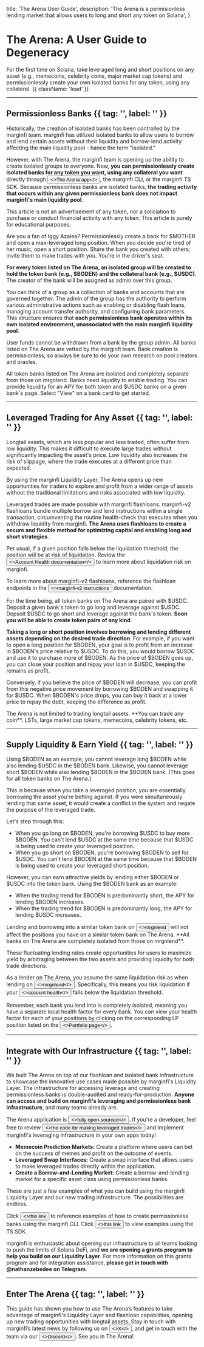 

  title: 'The Arena User Guide',
  description: 'The Arena is a permisionless lending market that allows users to long and short any token on Solana',
}

# The Arena: A User Guide to Degeneracy

For the first time on Solana, take leveraged long and short positions on any asset (e.g., memecoins, celebrity coins, major market cap tokens) and permissionlessly create your own isolated banks for any token, using any collateral. {{ className: 'lead' }}

---

## Permissionless Banks {{ tag: '', label: '' }}

Historically, the creation of isolated banks has been controlled by the marginfi team. marginfi has utilized isolated banks to allow users to borrow and lend certain assets without their liquidity and borrow-lend activity affecting the main liquidity pool - hance the term "isolated."

However, with The Arena, the marginfi team is opening up the ability to create isolated groups to everyone. Now, **you can permissionlessly create isolated banks for any token you want, using any collateral you want** directly through <Button href="https://www.thearena.trade/" variant="text"><>The Arena app</></Button>, the marginfi CLI, or the marginfi TS SDK.  Because permissionless banks are isolated banks, **the trading activity that occurs within any given permissionless bank does not impact marginfi's main liquidity pool**. 

<Note>
  This article is not an advertisement of any token, nor a soliciation to purchase or conduct financial activity with any token. This article is purely for educational purposes.
</Note>

Are you a fan of Iggy Azalea? Permissionlessly create a bank for $MOTHER and open a max-leveraged long position. When you decide you're tired of her music, open a short position. Share the bank you created with others; invite them to make trades with you. You're in the driver's seat.

**For every token listed on The Arena, an isolated group will be created to hold the token bank (e.g., $BODEN) and the collateral bank (e.g., $USDC)**. The creator of the bank will be assigned as admin over this group.

<ImageComponent
  src={CreateBankExample}
  alt="photo"
/>

You can think of a group as a collection of banks and accounts that are governed together. The admin of the group has the authority to perform various administrative actions such as enabling or disabling flash loans, managing account transfer authority, and configuring bank parameters. This structure ensures that **each permissionless bank operates within its own isolated environment, unassociated with the main marginfi liquidity pool**.

<Note>
    User funds cannot be withdrawn from a bank by the group admin. All banks listed on The Arena are vetted by the marginfi team. Bank creation is permissionless, so always be sure to do your own research on pool creators and oracles.
</Note>

All token banks listed on The Arena are isolated and completely separate from those on mrgnlend. Banks need liquidity to enable trading. You can provide liquidity for an APY for both token and $USDC banks on a given bank's page. Select "View" on a bank card to get started.

---

## Leveraged Trading for Any Asset {{ tag: '', label: '' }}

Longtail assets, which are less popular and less traded, often suffer from low liquidity. This makes it difficult to execute large trades without significantly impacting the asset's price. Low liquidity also increases the risk of slippage, where the trade executes at a different price than expected.

By using the marginfi Liquidity Layer, The Arena opens up new opportunities for traders to explore and profit from a wider range of assets without the traditional limitations and risks associated with low liquidity.

<ImageComponent
  src={TradeExample}
  alt="photo"
/>

Leveraged trades are made possible with marginfi flashloans. marginfi-v2 flashloans bundle multiple borrow and lend instructions within a single transaction, circumventing the routine health-check that executes when you withdraw liquidity from marginfi. **The Arena uses flashloans to create a secure and flexible method for optimizing capital and enabling long and short strategies**.

Per usual, if a given position falls below the liquidation threshold, the position will be at risk of liquidation. Review the <Button href="https://docs.marginfi.com/introduction#account-health" variant="text"><>Account Health documentation</></Button> to learn more about liquidation risk on marginfi.

<Note>
    To learn more about marginfi-v2 flashloans, reference the flashloan endpoints in the <Button href="http://docs.marginfi.com/mfi-v2#instructions" variant="text"><>marginfi-v2 instructions</></Button> documentation.
</Note>

For the time being, all token banks on The Arena are paired with $USDC. Deposit a given bank's token to go long and leverage against $USDC. Depsoit $USDC to go short and leverage against the bank's token. **Soon you will be able to create token pairs of any kind**.

**Taking a long or short position involves borrowing and lending different assets depending on the desired trade direction**. For example, if you want to open a long position for $BODEN, your goal is to profit from an increase in $BODEN's price relative to $USDC. To do this, you would borrow $USDC and use it to purchase more of $BODEN. As the price of $BODEN goes up, you can close your position and repay your loan in $USDC, keeping the remains as profit.

Conversely, if you believe the price of $BODEN will decrease, you can profit from this negative price movement by borrowing $BODEN and swapping it for $USDC. When $BODEN's price drops, you can buy it back at a lower price to repay the debt, keeping the difference as profit.

<Note>
  The Arena is not limited to trading longtail assets. **You can trade any coin**. LSTs, large market cap tokens, memecoins, celebrity tokens, etc.
</Note>

---

## Supply Liquidity & Earn Yield {{ tag: '', label: '' }}

Using $BODEN as an example, you cannot leverage long $BODEN while also lending $USDC in the $BODEN bank. Likewise, you cannot leverage short $BODEN while also lending $BODEN in the $BODEN bank. (This goes for all token banks on The Arena.)

This is because when you take a leveraged position, you are essentially borrowing the asset you're betting against. If you were simultaneously lending that same asset, it would create a conflict in the system and negate the purpose of the leveraged trade.

Let's step through this:

* When you go long on $BODEN, you're borrowing $USDC to buy more $BODEN. You can't lend $USDC at the same time because that $USDC is being used to create your leveraged position.
* When you go short on $BODEN, you're borrowing $BODEN to sell for $USDC. You can't lend $BODEN at the same time because that $BODEN is being used to create your leveraged short position.

<ImageComponent
  src={SupplyExample}
  alt="photo"
/>

However, you can earn attractive yields by lending either $BODEN or $USDC into the token bank. Using the $BODEN bank as an example:

* When the trading trend for $BODEN is predominantly short, the APY for lending $BODEN increases.
* When the trading trend for $BODEN is predominantly long, the APY for lending $USDC increases.

<Note>
  Lending and borrowing into a similar token bank on <Button href="https://app.marginfi.com/" variant="text"><>mrgnlend</></Button> will not affect the positions you have on a similar token bank on The Arena. **All banks on The Arena are completely isolated from those on mrgnlend**.
</Note>

These fluctuating lending rates create opportunities for users to maximize yield by arbitraging between the two assets and providing liquidity for both trade directions.

As a lender on The Arena, you assume the same liquidation risk as when lending on <Button href="https://app.marginfi.com/" variant="text"><>mrgnlend</></Button>. Specifically, this means you risk liquidation if your <Button href="https://docs.marginfi.com/introduction#account-health" variant="text"><>account health</></Button> falls below the liquidation threshold.

<ImageComponent
  src={PortfolioExample}
  alt="photo"
/>

Remember, each bank you lend into is completely isolated, meaning you have a separate local health factor for every bank. You can view your health factor for each of your positions by clicking on the corresponding LP position listed on the <Button href="https://www.thearena.trade/portfolio" variant="text"><>Portfolio page</></Button>.

---

## Integrate with Our Infrastructure {{ tag: '', label: '' }}

We built The Arena on top of our flashloan and isolated bank infrastructure to showcase the innovative use cases made possible by marginfi's Liquidity Layer. The infrastructure for accessing leverage and creating permissionless banks is double-audited and ready-for-production. **Anyone can access and build on marginfi's leveraging and permissionless bank infrastructure**, and many teams already are. 

The Arena application is <Button href="https://github.com/mrgnlabs/mrgn-ts/tree/feature/arrakeen/apps/marginfi-v2-trading" variant="text"><>fully open-sourced</></Button>. If you're a developer, feel free to review <Button href="https://github.com/mrgnlabs/mrgn-ts/blob/91834b3210e2748a4a036386a8d0afb3096cad66/apps/marginfi-v2-trading/src/components/common/TradingBox/tradingBox.utils.tsx" variant="text"><>the code for making leveraged trades</></Button> and implement marginfi's leveraging infrastructure in your own apps today!

* **Memecoin Prediction Markets:** Create a platform where users can bet on the success of memes and profit on the outcome of events.
* **Leveraged Swap Interfaces:** Create a swap interface that allows users to make leveraged trades directly within the application.
* **Create a Borrow-and-Lending Market:** Create a borrow-and-lending market for a specific asset class using permissionless banks.

These are just a few examples of what you can build using the marginfi Liquidity Layer and our new trading infrastructure. The possibilities are endless.

<Note>
    Click <Button href="http://docs.marginfi.com/rust-sdk#examples" variant="text"><>this link</></Button> to reference examples of how to create permissionless banks using the marginfi CLI. Click <Button href="http://docs.marginfi.com/ts-sdk#examples" variant="text"><>this link</></Button> to view examples using the TS SDK.
</Note>

marginfi is enthusiastic about opening our infrastructure to all teams looking to push the limits of Solana DeFi, and **we are opening a grants program to help you build on our Liquidity Layer**. For more information on this grants program and for integration assistance, **please get in touch with @nathanzebedee on Telegram**.

---

## Enter The Arena {{ tag: '', label: '' }}

This guide has shown you how to use The Arena’s features to take advantage of marginfi's Liquidity Layer and flashloan capabilities, opening up new trading opportunities with longtail assets. Stay in touch with marginfi’s latest news by following us on <Button href="https://x.com/marginfi" variant="text"><>X</></Button>, and get in touch with the team via our <Button href="https://discord.com/invite/mrgn" variant="text"><>Discord</></Button>. See you in The Arena!
